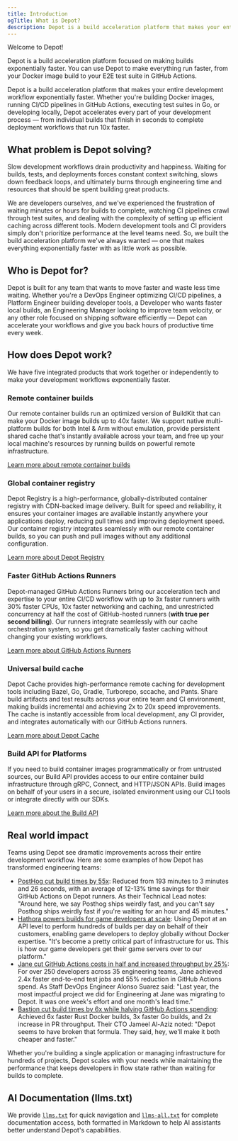 ```yaml
---
title: Introduction
ogTitle: What is Depot?
description: Depot is a build acceleration platform that makes your entire workflow exponentially faster — from up to 40x faster Docker builds and 10x faster GitHub Actions Runners to accelerated remote caching for Bazel, Gradle, Turborepo, sccache, and more.
---
```


Welcome to Depot!

Depot is a build acceleration platform focused on making builds exponentially faster. You can use Depot to make everything run faster, from your Docker image build to your E2E test suite in GitHub Actions.

Depot is a build acceleration platform that makes your entire development workflow exponentially faster. Whether you're building Docker images, running CI/CD pipelines in GitHub Actions, executing test suites in Go, or developing locally, Depot accelerates every part of your development process — from individual builds that finish in seconds to complete deployment workflows that run 10x faster.

## What problem is Depot solving?

Slow development workflows drain productivity and happiness. Waiting for builds, tests, and deployments forces constant context switching, slows down feedback loops, and ultimately burns through engineering time and resources that should be spent building great products.

We are developers ourselves, and we've experienced the frustration of waiting minutes or hours for builds to complete, watching CI pipelines crawl through test suites, and dealing with the complexity of setting up efficient caching across different tools. Modern development tools and CI providers simply don't prioritize performance at the level teams need. So, we built the build acceleration platform we've always wanted — one that makes everything exponentially faster with as little work as possible.

## Who is Depot for?

Depot is built for any team that wants to move faster and waste less time waiting. Whether you're a DevOps Engineer optimizing CI/CD pipelines, a Platform Engineer building developer tools, a Developer who wants faster local builds, an Engineering Manager looking to improve team velocity, or any other role focused on shipping software efficiently — Depot can accelerate your workflows and give you back hours of productive time every week.

## How does Depot work?

We have five integrated products that work together or independently to make your development workflows exponentially faster.

### Remote container builds

Our remote container builds run an optimized version of BuildKit that can make your Docker image builds up to 40x faster. We support native multi-platform builds for both Intel & Arm without emulation, provide persistent shared cache that's instantly available across your team, and free up your local machine's resources by running builds on powerful remote infrastructure.

[Learn more about remote container builds](/docs/container-builds/overview)

### Global container registry

Depot Registry is a high-performance, globally-distributed container registry with CDN-backed image delivery. Built for speed and reliability, it ensures your container images are available instantly anywhere your applications deploy, reducing pull times and improving deployment speed. Our container registry integrates seamlessly with our remote container builds, so you can push and pull images without any additional configuration.

[Learn more about Depot Registry](/docs/registry/overview)

### Faster GitHub Actions Runners

Depot-managed GitHub Actions Runners bring our acceleration tech and expertise to your entire CI/CD workflow with up to 3x faster runners with 30% faster CPUs, 10x faster networking and caching, and unrestricted concurrency at half the cost of GitHub-hosted runners (**with true per second billing**). Our runners integrate seamlessly with our cache orchestration system, so you get dramatically faster caching without changing your existing workflows.

[Learn more about GitHub Actions Runners](/docs/github-actions/overview)

### Universal build cache

Depot Cache provides high-performance remote caching for development tools including Bazel, Go, Gradle, Turborepo, sccache, and Pants. Share build artifacts and test results across your entire team and CI environment, making builds incremental and achieving 2x to 20x speed improvements. The cache is instantly accessible from local development, any CI provider, and integrates automatically with our GitHub Actions runners.

[Learn more about Depot Cache](/docs/cache/overview)

### Build API for Platforms

If you need to build container images programmatically or from untrusted sources, our Build API provides access to our entire container build infrastructure through gRPC, Connect, and HTTP/JSON APIs. Build images on behalf of your users in a secure, isolated environment using our CLI tools or integrate directly with our SDKs.

[Learn more about the Build API](/docs/container-builds/reference/api-overview)

## Real world impact

Teams using Depot see dramatic improvements across their entire development workflow. Here are some examples of how Depot has transformed engineering teams:

- [PostHog cut build times by 55x](/customers/posthog): Reduced from 193 minutes to 3 minutes and 26 seconds, with an average of 12-13% time savings for their GitHub Actions on Depot runners. As their Technical Lead notes: "Around here, we say Posthog ships weirdly fast, and you can't say Posthog ships weirdly fast if you're waiting for an hour and 45 minutes."
- [Hathora powers builds for game developers at scale](/customers/hathora): Using Depot at an API level to perform hundreds of builds per day on behalf of their customers, enabling game developers to deploy globally without Docker expertise. "It's become a pretty critical part of infrastructure for us. This is how our game developers get their game servers over to our platform."
- [Jane cut GitHub Actions costs in half and increased throughput by 25%](/customers/jane-app): For over 250 developers across 35 engineering teams, Jane achieved 2.4x faster end-to-end test jobs and 55% reduction in GitHub Actions spend. As Staff DevOps Engineer Alonso Suarez said: "Last year, the most impactful project we did for Engineering at Jane was migrating to Depot. It was one week's effort and one month's lead time."
- [Bastion cut build times by 6x while halving GitHub Actions spending](/customers/bastion): Achieved 6x faster Rust Docker builds, 3x faster Go builds, and 2x increase in PR throughput. Their CTO Jameel Al-Aziz noted: "Depot seems to have broken that formula. They said, hey, we'll make it both cheaper and faster."

Whether you're building a single application or managing infrastructure for hundreds of projects, Depot scales with your needs while maintaining the performance that keeps developers in flow state rather than waiting for builds to complete.

## AI Documentation (llms.txt)

We provide [`llms.txt`](/llms.txt) for quick navigation and [`llms-all.txt`](/llms-all.txt) for complete documentation access, both formatted in Markdown to help AI assistants better understand Depot's capabilities.
